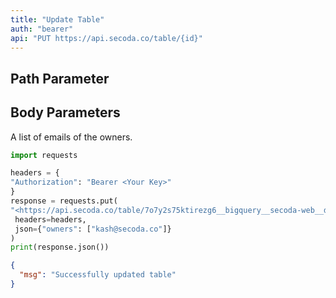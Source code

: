 ```yaml
---
title: "Update Table"
auth: "bearer"
api: "PUT https://api.secoda.co/table/{id}"
---
```


## Path Parameter

<ParamField path="id" required />

## Body Parameters

<ParamField body="owners" type="String[]">
  A list of emails of the owners.
</ParamField>

<ParamField body="tags" />

<RequestExample>

```python Python Example
import requests

headers = {
"Authorization": "Bearer <Your Key>"
}
response = requests.put(
"<https://api.secoda.co/table/7o7y2s75ktirezg6__bigquery__secoda-web__dbt_amcewen__customers>",
 headers=headers,
 json={"owners": ["kash@secoda.co"]}
)
print(response.json())
```

</RequestExample>

<ResponseExample>

```json Sample Response
{
  "msg": "Successfully updated table"
}
```

</ResponseExample>
